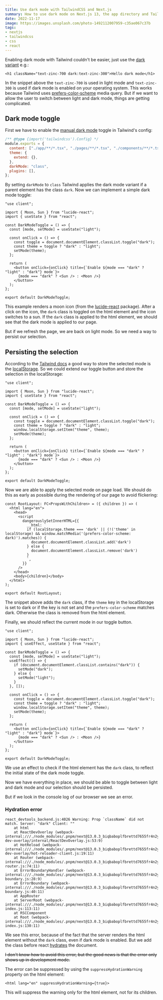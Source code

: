 ```yaml
---
title: Use dark mode with TailwindCSS and Next.js
summary: How to use dark mode on Next.js 13, the app directory and TailwindCSS
date: 2022-11-17
image: https://images.unsplash.com/photo-1492112007959-c35ae067c37b
tags:
- nextjs
- tailwindcss
- css
- react
---
```


Enabling dark mode with Tailwind couldn't be easier, just use the [dark variant](https://tailwindcss.com/docs/dark-mode) e.g.:

```tsx
<h1 className="text-zinc-700 dark:text-zinc-300">Hello dark mode</h1>
```

In the snippet above the `text-zinc-700` is used in light mode and
`text-zinc-300` is used if dark mode is enabled on your operating system.
This works because Tailwind uses [prefers-color-scheme](https://developer.mozilla.org/en-US/docs/Web/CSS/@media/prefers-color-scheme) media query.
But if we want to allow the user to switch between light and dark mode,
things are getting complicated.

## Dark mode toggle

First we have to enable the [manual dark mode](https://tailwindcss.com/docs/dark-mode#toggling-dark-mode-manually) toggle in Tailwind's config:

```js tailwind.config.mjs focus=7
/** @type {import('tailwindcss').Config} */
module.exports = {
  content: ["./app/**/*.tsx", "./pages/**/*.tsx", "./components/**/*.tsx"],
  theme: {
    extend: {},
  },
  darkMode: "class",
  plugins: [],
};
```

By setting `darkMode` to `class` Tailwind applies the dark mode variant if a parent element has the class `dark`.
Now we can implement a simple dark mode toggle:

```tsx components/DarkModeToggle.tsx
"use client";

import { Moon, Sun } from "lucide-react";
import { useState } from "react";

const DarkModeToggle = () => {
  const [mode, setMode] = useState("light");

  const onClick = () => {
    const toggle = document.documentElement.classList.toggle("dark");
    const theme = toggle ? "dark" : "light";
    setMode(theme);
  };

  return (
    <button onClick={onClick} title={`Enable ${mode === "dark" ? "light" : "dark"} mode`}>
      {mode === "dark" ? <Sun /> : <Moon />}
    </button>
  );
};

export default DarkModeToggle;
```

This example renders a moon icon (from the [lucide-react](https://lucide.dev/docs/lucide-react) package).
After a click on the icon, the `dark` class is toggled on the html element and the icon switches to a sun.
If the `dark` class is applied to the html element, we should see that the dark mode is applied to our page.

But if we refresh the page, we are back on light mode.
So we need a way to persist our selection.

## Persisting the selection

According to the [Tailwind docs](https://tailwindcss.com/docs/dark-mode#supporting-system-preference-and-manual-selection) a good way to store the selected mode is the [localStorage](https://developer.mozilla.org/en-US/docs/Web/API/Window/localStorage).
So we could extend our toggle button and store the selection in the localStorage:

```tsx components/DarkModeToggle.tsx focus=12
"use client";

import { Moon, Sun } from "lucide-react";
import { useState } from "react";

const DarkModeToggle = () => {
  const [mode, setMode] = useState("light");

  const onClick = () => {
    const toggle = document.documentElement.classList.toggle("dark");
    const theme = toggle ? "dark" : "light";
    window.localStorage.setItem("theme", theme);
    setMode(theme);
  };

  return (
    <button onClick={onClick} title={`Enable ${mode === "dark" ? "light" : "dark"} mode`}>
      {mode === "dark" ? <Sun /> : <Moon />}
    </button>
  );
};

export default DarkModeToggle;
```

Now we are able to apply the selected mode on page load.
We should do this as early as possible during the rendering of our page to avoid flickering:

```tsx app/layout.tsx focus=4:14
const RootLayout: FC<PropsWithChildren> = ({ children }) => (
  <html lang="en">
    <head>
      <script
        dangerouslySetInnerHTML={{
          __html: `
          if (localStorage.theme === 'dark' || (!('theme' in localStorage) && window.matchMedia('(prefers-color-scheme: dark)').matches)) {
            document.documentElement.classList.add('dark')
          } else {
            document.documentElement.classList.remove('dark')
          }
          `,
        }}
      />
    </head>
    <body>{children}</body>
  </html>
);

export default RootLayout;
```

The snippet above adds the `dark` class,
if the `theme` key in the localStorage is set to dark or
if the key is not set and the `prefers-color-scheme` matches dark.
Otherwise the class is removed from the html element.

Finally, we should reflect the current mode in our toggle button.

```tsx components/DarkModeToggle.tsx focus=8:15
"use client";

import { Moon, Sun } from "lucide-react";
import { useEffect, useState } from "react";

const DarkModeToggle = () => {
  const [mode, setMode] = useState("light");
  useEffect(() => {
    if (document.documentElement.classList.contains("dark")) {
      setMode("dark");
    } else {
      setMode("light");
    }
  }, []);

  const onClick = () => {
    const toggle = document.documentElement.classList.toggle("dark");
    const theme = toggle ? "dark" : "light";
    window.localStorage.setItem("theme", theme);
    setMode(theme);
  };

  return (
    <button onClick={onClick} title={`Enable ${mode === "dark" ? "light" : "dark"} mode`}>
      {mode === "dark" ? <Sun /> : <Moon />}
    </button>
  );
};

export default DarkModeToggle;
```

We use an effect to check if the html element has the `dark` class,
to reflect the initial state of the dark mode toggle.

Now we have everything in place,
we should be able to toggle between light and dark mode and
our selection should be persisted.

But if we look in the console log of our browser we see an error.

### Hydration error

```text
react_devtools_backend.js:4026 Warning: Prop `className` did not match. Server: "dark" Client: ""
    at html
    at ReactDevOverlay (webpack-internal:///./node_modules/.pnpm/next@13.0.3_biqbaboplfbrettd7655fr4n2y/node_modules/next/dist/client/components/react-dev-overlay/internal/ReactDevOverlay.js:53:9)
    at HotReload (webpack-internal:///./node_modules/.pnpm/next@13.0.3_biqbaboplfbrettd7655fr4n2y/node_modules/next/dist/client/components/react-dev-overlay/hot-reloader-client.js:19:11)
    at Router (webpack-internal:///./node_modules/.pnpm/next@13.0.3_biqbaboplfbrettd7655fr4n2y/node_modules/next/dist/client/components/app-router.js:74:11)
    at ErrorBoundaryHandler (webpack-internal:///./node_modules/.pnpm/next@13.0.3_biqbaboplfbrettd7655fr4n2y/node_modules/next/dist/client/components/error-boundary.js:28:9)
    at ErrorBoundary (webpack-internal:///./node_modules/.pnpm/next@13.0.3_biqbaboplfbrettd7655fr4n2y/node_modules/next/dist/client/components/error-boundary.js:40:11)
    at AppRouter
    at ServerRoot (webpack-internal:///./node_modules/.pnpm/next@13.0.3_biqbaboplfbrettd7655fr4n2y/node_modules/next/dist/client/app-index.js:113:11)
    at RSCComponent
    at Root (webpack-internal:///./node_modules/.pnpm/next@13.0.3_biqbaboplfbrettd7655fr4n2y/node_modules/next/dist/client/app-index.js:130:11)
```

We see this error,
because of the fact that the server renders the html element without the `dark` class,
even if dark mode is enabled.
But we add the class before react [hydrates](https://beta.reactjs.org/apis/react-dom/hydrate) the document.

~~I don't know how to avoid this error,
but the good news is that the error only shows up in development mode.~~

The error can be suppressed by using the `suppressHydrationWarning` property on the html element:

```tsx app/layout.tsx
<html lang="en" suppressHydrationWarning={true}>
```

This will suppress the warning only for the html element, not for its children.
